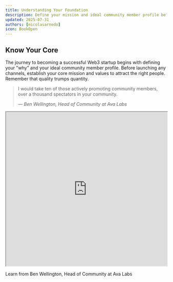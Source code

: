```yaml
---
title: Understanding Your Foundation
description: Define your mission and ideal community member profile before launching any channels
updated: 2025-07-31
authors: [nicolasarnedo]
icon: BookOpen
---
```


## Know Your Core
The journey to becoming a successful Web3 startup begins with defining your "why" and your ideal community member profile. Before launching any channels, establish your core mission and values to attract the right people. Remember that quality trumps quantity.

<blockquote className="quote-card">
  <p>I would take ten of those actively promoting community members, over a thousand spectators in your community.</p>
  <cite>— Ben Wellington, Head of Community at Ava Labs</cite>
</blockquote>

<div style={{ margin: '2rem 0' }}>
  <iframe 
    src="https://drive.google.com/file/d/1_uxQrJ0pZmpxZjuQDwfJhBzHk702xAwx/preview" 
    width="100%" 
    height="480" 
    allow="autoplay"
    style={{ border: 'none', borderRadius: '8px' }}
  ></iframe>
  <p style={{ textAlign: 'center', marginTop: '1rem', fontSize: '0.95rem', color: '#666' }}>
    Learn from Ben Wellington, Head of Community at Ava Labs
  </p>
</div>
